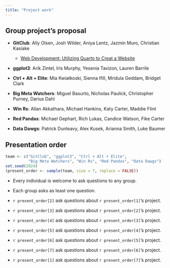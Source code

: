 ```yaml
---
title: "Project work"
---
```


## Group project's proposal

-   **GitClub**: Ally Olsen, Josh Wilder, Aniya Lentz, Jazmin Muro, Christian Kasiake

    + [Web Development: Utilizing Quarto to Creat a Website](./documents/proposal_GitClub.pdf)

-   **ggplot3**: Arik Zintel, Iris Murphy, Yesenia Tavizon, Lauren Barrile

-   **Ctrl + Alt + Elite**: Mia Kwiatkoski, Sienna Ifill, Mridula Geddam, Bridget Clark

-   **Big Meta Watchers**: Miguel Basurto, Nicholas Paulick, Christopher Purney, Darius Dahl

-   **Win Rs**: Allan Akkathara, Michael Hankins, Katy Carter, Maddie Flint

-   **Red Pandas**: Michael Gephart, Rich Lukas, Candice Watson, Fike Carter

-   **Data Dawgs**: Patrick Dunleavy, Alex Kusek, Arianna Smith, Luke Baumer


## Presentation order

```r
team <- c("GitClub", "ggplot3", "Ctrl + Alt + Elite", 
          "Big Meta Watchers", "Win Rs", "Red Pandas", "Data Dawgs")
set.seed(2024)
(present_order <- sample(team, size = 7, replace = FALSE))
```

- Every individual is welcome to ask questions to any group.

- Each group asks as least one question.

- ``r present_order[2]`` ask questions about ``r present_order[1]``'s project.

- ``r present_order[3]`` ask questions about ``r present_order[2]``'s project.

- ``r present_order[4]`` ask questions about ``r present_order[3]``'s project.

- ``r present_order[5]`` ask questions about ``r present_order[4]``'s project.

- ``r present_order[6]`` ask questions about ``r present_order[5]``'s project.

- ``r present_order[7]`` ask questions about ``r present_order[6]``'s project.

- ``r present_order[1]`` ask questions about ``r present_order[7]``'s project.